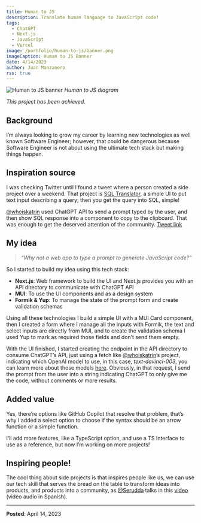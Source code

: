 ```yaml
---
title: Human to JS
description: Translate human language to JavaScript code!
tags:
  - ChatGPT
  - Next.js
  - JavaScript
  - Vercel
image: /portfolio/human-to-js/banner.png
imageCaption: Human to JS Banner
date: 4/14/2023
author: Juan Manzanero
rss: true
---
```


![Human to JS banner](/portfolio/human-to-js/banner.png) _Human to JS diagram_

_This project has been achieved._

## Background

I’m always looking to grow my career by learning new technologies as well known
Software Engineer; however, that could be dangerous because Software Engineer is
not about using the ultimate tech stack but making things happen.

## Inspiration source

I was checking Twitter until I found a tweet where a person created a side
project over a weekend. That project is
[SQL Translator](https://www.sqltranslate.app/), a simple UI to put text input
describing a query; then you get the query into SQL, simple!

[@whoiskatrin](https://twitter.com/whoiskatrin?ref_src=twsrc%5Etfw%7Ctwcamp%5Etweetembed%7Ctwterm%5E1634973237829599233%7Ctwgr%5Eb49b9d28e6ea7383ef16ea3c8c6040656ff0c944%7Ctwcon%5Es1_&ref_url=https%3A%2F%2Fpublish.twitter.com%2F%3Fquery%3Dhttps3A2F2Ftwitter.com2Fwhoiskatrin2Fstatus2F1634973237829599233widget%3DTweet)
used ChatGPT API to send a prompt typed by the user, and then show SQL response
into a component to copy to the clipboard. That was enough to get the deserved
attention of the community.
[Tweet link](https://twitter.com/whoiskatrin/status/1634973237829599233)

## My idea

> _“Why not a web app to type a prompt to generate JavaScript code?”_

So I started to build my idea using this tech stack:

- **Next.js**: Web framework to build the UI and Next.js provides you with an
  API directory to communicate with ChatGPT API
- **MUI**: To use the UI components and as a design system
- **Formik & Yup**: To manage the state of the prompt form and create validation
  schemas

Using all these technologies I build a simple UI with a MUI Card component, then
I created a form where I manage all the inputs with Formik, the text and select
inputs are directly from MUI, and to create the validation schema I used Yup to
mark as required those fields and don’t send them empty.

With the UI finished, I started creating the endpoint in the API directory to
consume ChatGPT’s API, just using a fetch
like [@whoiskatrin](https://twitter.com/whoiskatrin?ref_src=twsrc%5Etfw%7Ctwcamp%5Etweetembed%7Ctwterm%5E1634973237829599233%7Ctwgr%5Eb49b9d28e6ea7383ef16ea3c8c6040656ff0c944%7Ctwcon%5Es1_&ref_url=https%3A%2F%2Fpublish.twitter.com%2F%3Fquery%3Dhttps3A2F2Ftwitter.com2Fwhoiskatrin2Fstatus2F1634973237829599233widget%3DTweet)’s
project, indicating which OpenAI model to use, in this case, *text-davinci-003*,
you can learn more about those
models [here](https://platform.openai.com/docs/api-reference/models/list).
Obviously, in that request, I send the prompt from the user into a string
indicating ChatGPT to only give me the code, without comments or more results.

## Added value

Yes, there’re options like GitHub Copilot that resolve that problem, that’s why
I added a select option to choose if the syntax should be an arrow function or a
simple function.

I’ll add more features, like a TypeScript option, and use a TS Interface to use
as a reference, but now I’m working on more projects!

## Inspiring people!

The cool thing about side projects is that inspires people like us, we can use
our tech skill that serves the bread on the table to transform ideas into
products, and products into a community, as
[@Serudda](https://twitter.com/serudda) talks in this
[video](https://www.youtube.com/watch?v=LXgPNdw8avI&t) (video audio in Spanish).

---

**Posted**: April 14, 2023
